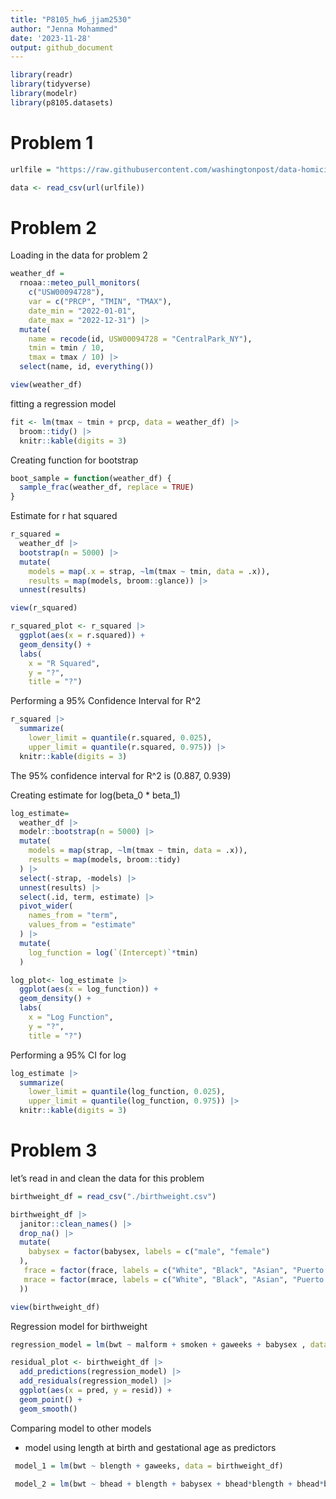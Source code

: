 ```yaml
---
title: "P8105_hw6_jjam2530"
author: "Jenna Mohammed"
date: '2023-11-28'
output: github_document
---
```


```r
library(readr)
library(tidyverse)
library(modelr)
library(p8105.datasets)
```

# Problem 1
```r
urlfile = "https://raw.githubusercontent.com/washingtonpost/data-homicides/master/homicide-data.csv"

data <- read_csv(url(urlfile))
```

# Problem 2 

Loading in the data for problem 2

```r
weather_df = 
  rnoaa::meteo_pull_monitors(
    c("USW00094728"),
    var = c("PRCP", "TMIN", "TMAX"), 
    date_min = "2022-01-01",
    date_max = "2022-12-31") |>
  mutate(
    name = recode(id, USW00094728 = "CentralPark_NY"),
    tmin = tmin / 10,
    tmax = tmax / 10) |>
  select(name, id, everything())

view(weather_df)
```

fitting a regression model 

```r
fit <- lm(tmax ~ tmin + prcp, data = weather_df) |>
  broom::tidy() |> 
  knitr::kable(digits = 3)
```

Creating function for bootstrap

```r
boot_sample = function(weather_df) {
  sample_frac(weather_df, replace = TRUE)
}
```

Estimate for r hat squared 

```r
r_squared = 
  weather_df |>
  bootstrap(n = 5000) |>
  mutate(
    models = map(.x = strap, ~lm(tmax ~ tmin, data = .x)),
    results = map(models, broom::glance)) |>
  unnest(results)

view(r_squared)

r_squared_plot <- r_squared |>
  ggplot(aes(x = r.squared)) + 
  geom_density() +
  labs( 
    x = "R Squared",
    y = "?",
    title = "?")

```

Performing a 95% Confidence Interval for R^2


```r
r_squared |>
  summarize(
    lower_limit = quantile(r.squared, 0.025), 
    upper_limit = quantile(r.squared, 0.975)) |>
  knitr::kable(digits = 3)
```


The 95% confidence interval for R^2 is (0.887, 0.939)

Creating estimate for log(beta_0 * beta_1)

```r

log_estimate= 
  weather_df |>
  modelr::bootstrap(n = 5000) |>
  mutate(
    models = map(strap, ~lm(tmax ~ tmin, data = .x)),
    results = map(models, broom::tidy)
  ) |>
  select(-strap, -models) |>
  unnest(results) |>
  select(.id, term, estimate) |>
  pivot_wider(
    names_from = "term", 
    values_from = "estimate"
  ) |>
  mutate(
    log_function = log(`(Intercept)`*tmin)
  ) 

log_plot<- log_estimate |>
  ggplot(aes(x = log_function)) + 
  geom_density() +
  labs( 
    x = "Log Function",
    y = "?",
    title = "?")
```

Performing a 95% CI for log 

```r
log_estimate |>
  summarize(
    lower_limit = quantile(log_function, 0.025), 
    upper_limit = quantile(log_function, 0.975)) |>
  knitr::kable(digits = 3)
```


# Problem 3 

let's read in and clean the data for this problem 

```r

birthweight_df = read_csv("./birthweight.csv")

birthweight_df |>
  janitor::clean_names() |>
  drop_na() |>
  mutate(
    babysex = factor(babysex, labels = c("male", "female")
  ), 
   frace = factor(frace, labels = c("White", "Black", "Asian", "Puerto Rican", "Other")),
   mrace = factor(mrace, labels = c("White", "Black", "Asian", "Puerto Rican")
  )) 

view(birthweight_df)
```


Regression model for birthweight

```r
regression_model = lm(bwt ~ malform + smoken + gaweeks + babysex , data = birthweight_df)

residual_plot <- birthweight_df |>
  add_predictions(regression_model) |>
  add_residuals(regression_model) |>
  ggplot(aes(x = pred, y = resid)) +
  geom_point() +
  geom_smooth()


```

Comparing model to other models 


- model using length at birth and gestational age as predictors

```r

 model_1 = lm(bwt ~ blength + gaweeks, data = birthweight_df)

 model_2 = lm(bwt ~ bhead + blength + babysex + bhead*blength + bhead*babysex + blength*babysex, data = birthweight_df)
```

